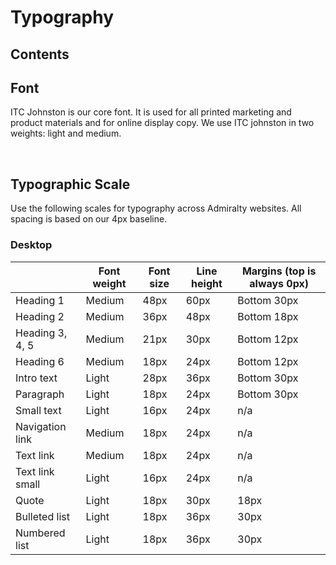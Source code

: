 
# Typography

## Contents

## Font

ITC Johnston is our core font. It is used for all printed marketing and product materials and for online display copy. We use ITC johnston in two weights: light and medium.

<LightFont/>

<br/>

<MediumFont/>

## Typographic Scale

Use the following scales for typography across Admiralty websites. All spacing is based on our 4px baseline.

<TypographicScale/>

### Desktop

|                 | Font weight | Font size | Line height | Margins (top is always 0px) |
|-----------------|-------------|-----------|-------------|-----------------------------|
| Heading 1       | Medium      | 48px      | 60px        | Bottom 30px                 |
| Heading 2       | Medium      | 36px      | 48px        | Bottom 18px                 |
| Heading 3, 4, 5 | Medium      | 21px      | 30px        | Bottom 12px                 |
| Heading 6       | Medium      | 18px      | 24px        | Bottom 12px                 |
| Intro text      | Light       | 28px      | 36px        | Bottom 30px                 |
| Paragraph       | Light       | 18px      | 24px        | Bottom 30px                 |
| Small text      | Light       | 16px      | 24px        | n/a                         |
| Navigation link | Medium      | 18px      | 24px        | n/a                         |
| Text link       | Medium      | 18px      | 24px        | n/a                         |
| Text link small | Light       | 16px      | 24px        | n/a                         |
| Quote           | Light       | 18px      | 30px        | 18px                        |
| Bulleted list   | Light       | 18px      | 36px        | 30px                        |
| Numbered list   | Light       | 18px      | 36px        | 30px                        |
